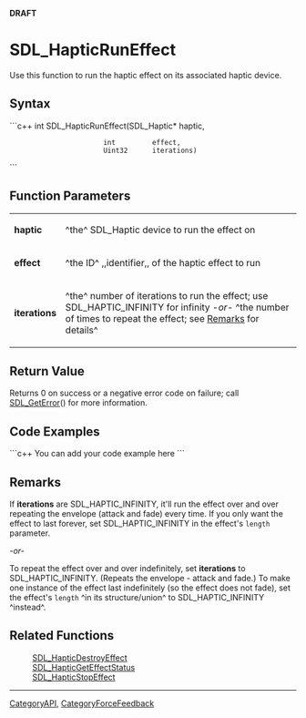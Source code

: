 <!-- pragma section-numbers off -->
<!-- pragma disable-camelcase -->
'''DRAFT'''

= SDL_HapticRunEffect =
Use this function to run the haptic effect on its associated haptic device.


== Syntax ==
```c++
int SDL_HapticRunEffect(SDL_Haptic* haptic,
                        int         effect,
                        Uint32      iterations)
```

== Function Parameters ==
{|
|'''haptic'''
|^the^ SDL_Haptic device to run the effect on
|-
|'''effect'''
|^the ID^ ,,identifier,, of the haptic effect to run
|-
|'''iterations'''
|^the^ number of iterations to run the effect; use SDL_HAPTIC_INFINITY for infinity ''-or-'' ^the number of times to repeat the effect; see [[#Remarks|Remarks]] for details^
|}

== Return Value ==
Returns 0 on success or a negative error code on failure; call [[SDL_GetError]]() for more information.

== Code Examples ==
```c++
You can add your code example here
```

== Remarks ==
If '''iterations''' are SDL_HAPTIC_INFINITY, it'll run the effect over and over repeating the envelope (attack and fade) every time. If you only want the effect to last forever, set SDL_HAPTIC_INFINITY in the effect's <code>length</code> parameter.

''-or-''

To repeat the effect over and over indefinitely, set '''iterations''' to SDL_HAPTIC_INFINITY.  (Repeats the envelope - attack and fade.)  To make one instance of the effect last indefinitely (so the effect does not fade), set the effect's <code>length</code> ^in its structure/union^ to SDL_HAPTIC_INFINITY ^instead^.

<!-- <span style="color: green;">Is it important to say how to end an effect that has an SDL_HAPTIC_INFINITY setting or is it enough to list the destroy function below?</span> -->


== Related Functions ==
:[[SDL_HapticDestroyEffect]]
:[[SDL_HapticGetEffectStatus]]
:[[SDL_HapticStopEffect]]

----
[[CategoryAPI]], [[CategoryForceFeedback]]
